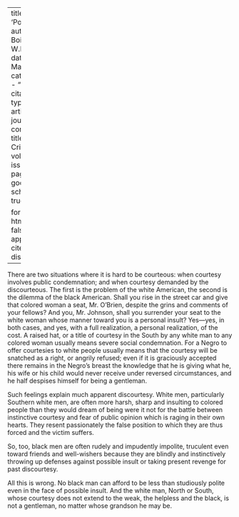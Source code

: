 
---
title: 'Politeness'
author: Du Bois, W.E.B.
date: Mar. 1911
categories: 
  - ""
citation: 
  type: article-journal
  container-title: The Crisis
  volume: 1
  issue: 5
  page: 21
google-scholar: true

format:
  html:
    toc: false
    appendix-cite-as: display
---


There are two situations where it is hard to be courteous: when courtesy involves public condemnation; and when courtesy demanded by the discourteous. The first is the problem of the white American, the second is the dilemma of the black American. Shall you rise in the street car and give that colored woman a seat, Mr. O'Brien, despite the grins and comments of your fellows? And you, Mr. Johnson, shall you surrender your seat to the white woman whose manner toward you is a personal insult? Yes---yes, in both cases, and yes, with a full realization, a personal realization, of the cost. A raised hat, or a title of courtesy in the South by any white man to any colored woman usually means severe social condemnation. For a Negro to offer courtesies to white people usually means that the courtesy will be snatched as a right, or angrily refused; even if it is graciously accepted there remains in the Negro's breast the knowledge that he is giving what he, his wife or his child would never receive under reversed circumstances, and he half despises himself for being a gentleman.

Such feelings explain much apparent discourtesy. White men, particularly Southern white men, are often more harsh, sharp and insulting to colored people than they would dream of being were it not for the battle between instinctive courtesy and fear of public opinion which is raging in their own hearts. They resent passionately the false position to which they are thus forced and the victim suffers.

So, too, black men are often rudely and impudently impolite, truculent even toward friends and well-wishers because they are blindly and instinctively throwing up defenses against possible insult or taking present revenge for past discourtesy.

All this is wrong. No black man can afford to be less than studiously polite even in the face of possible insult. And the white man, North or South, whose courtesy does not extend to the weak, the helpless and the black, is not a gentleman, no matter whose grandson he may be.

